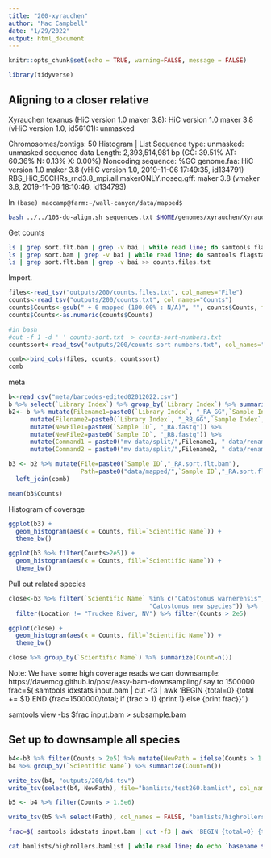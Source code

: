 ```yaml
---
title: "200-xyrauchen"
author: "Mac Campbell"
date: "1/29/2022"
output: html_document
---
```


```r
knitr::opts_chunk$set(echo = TRUE, warning=FALSE, message = FALSE)
```

```r
library(tidyverse)
```

## Aligning to a closer relative

Xyrauchen texanus (HiC version 1.0 maker 3.8): HiC version 1.0 maker 3.8 (vHiC version 1.0, id56101): unmasked

Chromosomes/contigs:	50   Histogram | List
Sequence type:	unmasked: unmasked sequence data
Length:	2,393,514,981 bp (GC: 39.51% AT: 60.36% N: 0.13% X: 0.00%)
Noncoding sequence:	%GC
genome.faa: HiC version 1.0 maker 3.8 (vHiC version 1.0, 2019-11-06 17:49:35, id134791)
RBS_HiC_50CHRs_rnd3.8_mpi.all.makerONLY.noseq.gff: maker 3.8 (vmaker 3.8, 2019-11-06 18:10:46, id134793)   


In `(base) maccamp@farm:~/wall-canyon/data/mapped$ `   
```sh
bash ../../103-do-align.sh sequences.txt $HOME/genomes/xyrauchen/Xyrauchen_texanus.faa
```

Get counts
```sh
ls | grep sort.flt.bam | grep -v bai | while read line; do samtools flagstat $line | grep mapped | head -n 1 >> counts.txt; done;
ls | grep sort.bam | grep -v bai | while read line; do samtools flagstat $line | grep mapped | head -n 1 >> counts-sort.txt; done;
ls | grep sort.flt.bam | grep -v bai >> counts.files.txt

```

Import.  
```r
files<-read_tsv("outputs/200/counts.files.txt", col_names="File")
counts<-read_tsv("outputs/200/counts.txt", col_names="Counts")
counts$Counts<-gsub(" + 0 mapped (100.00% : N/A)", "", counts$Counts, fixed = TRUE)
counts$Counts<-as.numeric(counts$Counts)

#in bash
#cut -f 1 -d ' ' counts-sort.txt  > counts-sort-numbers.txt
countssort<-read_tsv("outputs/200/counts-sort-numbers.txt", col_names="CountsSort")

comb<-bind_cols(files, counts, countssort)
comb
```

meta    
```r
b<-read_csv("meta/barcodes-edited02012022.csv")
b %>% select(`Library Index`) %>% group_by(`Library Index`) %>% summarize(Count=n())
b2<- b %>% mutate(Filename1=paste0(`Library Index`, "_RA_GG",`Sample Index`, "TGCAG.fastq")) %>% 
      mutate(Filename2=paste0(`Library Index`, "_RB_GG",`Sample Index`, "TGCAG.fastq")) %>%
      mutate(NewFile1=paste0(`Sample ID`, "_RA.fastq")) %>%
      mutate(NewFile2=paste0(`Sample ID`, "_RB.fastq")) %>%
      mutate(Command1 = paste0("mv data/split/",Filename1, " data/renamed/", `NewFile1`)) %>%
      mutate(Command2 = paste0("mv data/split/",Filename2, " data/renamed/", `NewFile2`))

```

```r
b3 <- b2 %>% mutate(File=paste0(`Sample ID`,"_RA.sort.flt.bam"), 
                    Path=paste0("data/mapped/",`Sample ID`,"_RA.sort.flt.bam" )) %>%
  left_join(comb)

mean(b3$Counts)
```

Histogram of coverage    
```r
ggplot(b3) +
  geom_histogram(aes(x = Counts, fill=`Scientific Name`)) +
  theme_bw()
```

```r
ggplot(b3 %>% filter(Counts>2e5)) +
  geom_histogram(aes(x = Counts, fill=`Scientific Name`)) +
  theme_bw()
```

Pull out related species

```r
close<-b3 %>% filter(`Scientific Name` %in% c("Catostomus warnerensis", "Catostomus fumeiventris",
                                       "Catostomus new species")) %>%
  filter(Location != "Truckee River, NV") %>% filter(Counts > 2e5)

ggplot(close) +
  geom_histogram(aes(x = Counts, fill=`Scientific Name`)) +
  theme_bw()

close %>% group_by(`Scientific Name`) %>% summarize(Count=n())
```


Note: We have some high coverage reads we can downsample: https://davemcg.github.io/post/easy-bam-downsampling/
say to 1500000    
frac=$( samtools idxstats input.bam | cut -f3 | awk 'BEGIN {total=0} {total += $1} END {frac=1500000/total; if (frac > 1) {print 1} else {print frac}}' )

samtools view -bs $frac input.bam > subsample.bam

## Set up to downsample all species
```r
b4<-b3 %>% filter(Counts > 2e5) %>% mutate(NewPath = ifelse(Counts > 1.5e6, paste0("data/reduced/",`Sample ID`,"_RA.reduced.bam"), Path))
b4 %>% group_by(`Scientific Name`) %>% summarize(Count=n())

write_tsv(b4, "outputs/200/b4.tsv")
write_tsv(select(b4, NewPath), file="bamlists/test260.bamlist", col_names = FALSE)
```

```r
b5 <- b4 %>% filter(Counts > 1.5e6)

write_tsv(b5 %>% select(Path), col_names = FALSE, "bamlists/highrollers.bamlist")
```

```sh
frac=$( samtools idxstats input.bam | cut -f3 | awk 'BEGIN {total=0} {total += $1} END {frac=1500000/total; if (frac > 1) {print 1} else {print frac}}' )

cat bamlists/highrollers.bamlist | while read line; do echo `basename $line .sort.flt.bam`; samtools view -bs $frac $line > data/reduced/`basename $line .sort.flt.bam`.reduced.bam; done;
```
